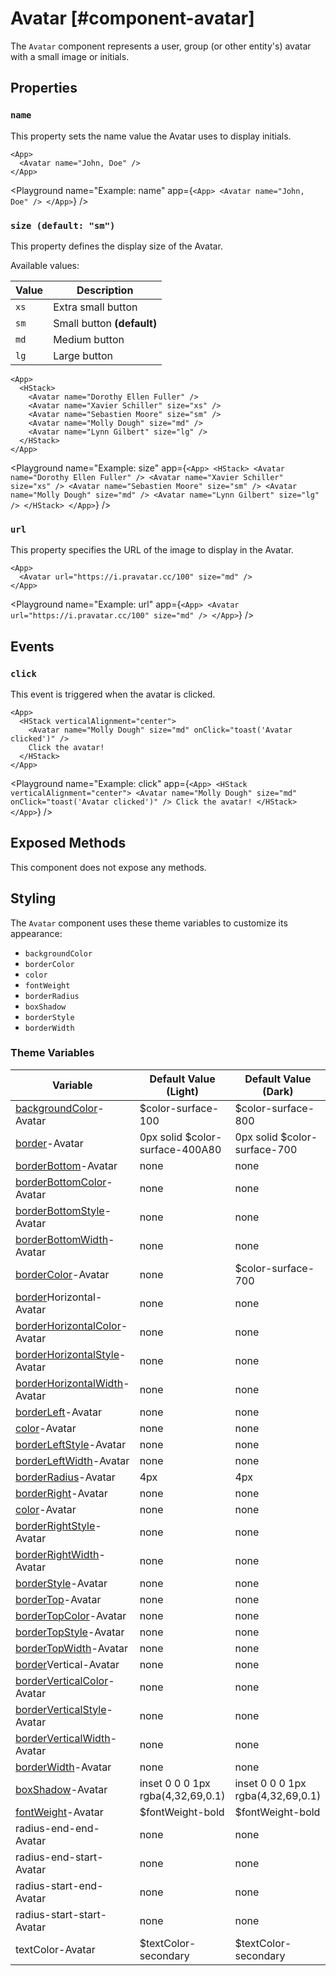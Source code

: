 
# Avatar [#component-avatar]

The `Avatar` component represents a user, group (or other entity's) avatar with a small image or initials.

## Properties

### `name`

This property sets the name value the Avatar uses to display initials.

```ueml copy
<App>
  <Avatar name="John, Doe" />
</App>
```

<Playground
  name="Example: name"
  app={`
    <App>
      <Avatar name="John, Doe" />
    </App>
  `}
/>

### `size (default: "sm")`

This property defines the display size of the Avatar.

Available values:

| Value | Description |
| --- | --- |
| `xs` | Extra small button |
| `sm` | Small button **(default)** |
| `md` | Medium button |
| `lg` | Large button |

```ueml copy
<App>
  <HStack>
    <Avatar name="Dorothy Ellen Fuller" />
    <Avatar name="Xavier Schiller" size="xs" />
    <Avatar name="Sebastien Moore" size="sm" />
    <Avatar name="Molly Dough" size="md" />
    <Avatar name="Lynn Gilbert" size="lg" />
  </HStack>
</App>
```

<Playground
  name="Example: size"
  app={`
    <App>
      <HStack>
        <Avatar name="Dorothy Ellen Fuller" />
        <Avatar name="Xavier Schiller" size="xs" />
        <Avatar name="Sebastien Moore" size="sm" />
        <Avatar name="Molly Dough" size="md" />
        <Avatar name="Lynn Gilbert" size="lg" />
      </HStack>
    </App>
  `}
/>

### `url`

This property specifies the URL of the image to display in the Avatar.

```ueml copy
<App>
  <Avatar url="https://i.pravatar.cc/100" size="md" />
</App>
```

<Playground
  name="Example: url"
  app={`
    <App>
      <Avatar url="https://i.pravatar.cc/100" size="md" />
    </App>
  `}
/>

## Events

### `click`

This event is triggered when the avatar is clicked.

```ueml copy
<App>
  <HStack verticalAlignment="center">
    <Avatar name="Molly Dough" size="md" onClick="toast('Avatar clicked')" />
    Click the avatar!
  </HStack>
</App>
```

<Playground
  name="Example: click"
  app={`
    <App>
      <HStack verticalAlignment="center">
        <Avatar name="Molly Dough" size="md" onClick="toast('Avatar clicked')" />
        Click the avatar!
      </HStack>
    </App>
  `}
/>

## Exposed Methods

This component does not expose any methods.

## Styling

The `Avatar` component uses these theme variables to customize its appearance:

- `backgroundColor`
- `borderColor`
- `color`
- `fontWeight`
- `borderRadius`
- `boxShadow`
- `borderStyle`
- `borderWidth`

### Theme Variables

| Variable | Default Value (Light) | Default Value (Dark) |
| --- | --- | --- |
| [backgroundColor](../styles-and-themes/common-units/#color)-Avatar | $color-surface-100 | $color-surface-800 |
| [border](../styles-and-themes/common-units/#border)-Avatar | 0px solid $color-surface-400A80 | 0px solid $color-surface-700 |
| [borderBottom](../styles-and-themes/common-units/#border)-Avatar | <GrayText>none</GrayText> | <GrayText>none</GrayText> |
| [borderBottomColor](../styles-and-themes/common-units/#color)-Avatar | <GrayText>none</GrayText> | <GrayText>none</GrayText> |
| [borderBottomStyle](../styles-and-themes/common-units/#border-style)-Avatar | <GrayText>none</GrayText> | <GrayText>none</GrayText> |
| [borderBottomWidth](../styles-and-themes/common-units/#size)-Avatar | <GrayText>none</GrayText> | <GrayText>none</GrayText> |
| [borderColor](../styles-and-themes/common-units/#color)-Avatar | <GrayText>none</GrayText> | $color-surface-700 |
| [border](../styles-and-themes/common-units/#border)Horizontal-Avatar | <GrayText>none</GrayText> | <GrayText>none</GrayText> |
| [borderHorizontalColor](../styles-and-themes/common-units/#color)-Avatar | <GrayText>none</GrayText> | <GrayText>none</GrayText> |
| [borderHorizontalStyle](../styles-and-themes/common-units/#border-style)-Avatar | <GrayText>none</GrayText> | <GrayText>none</GrayText> |
| [borderHorizontalWidth](../styles-and-themes/common-units/#size)-Avatar | <GrayText>none</GrayText> | <GrayText>none</GrayText> |
| [borderLeft](../styles-and-themes/common-units/#border)-Avatar | <GrayText>none</GrayText> | <GrayText>none</GrayText> |
| [color](../styles-and-themes/common-units/#color)-Avatar | <GrayText>none</GrayText> | <GrayText>none</GrayText> |
| [borderLeftStyle](../styles-and-themes/common-units/#border-style)-Avatar | <GrayText>none</GrayText> | <GrayText>none</GrayText> |
| [borderLeftWidth](../styles-and-themes/common-units/#size)-Avatar | <GrayText>none</GrayText> | <GrayText>none</GrayText> |
| [borderRadius](../styles-and-themes/common-units/#border-rounding)-Avatar | 4px | 4px |
| [borderRight](../styles-and-themes/common-units/#border)-Avatar | <GrayText>none</GrayText> | <GrayText>none</GrayText> |
| [color](../styles-and-themes/common-units/#color)-Avatar | <GrayText>none</GrayText> | <GrayText>none</GrayText> |
| [borderRightStyle](../styles-and-themes/common-units/#border-style)-Avatar | <GrayText>none</GrayText> | <GrayText>none</GrayText> |
| [borderRightWidth](../styles-and-themes/common-units/#size)-Avatar | <GrayText>none</GrayText> | <GrayText>none</GrayText> |
| [borderStyle](../styles-and-themes/common-units/#border-style)-Avatar | <GrayText>none</GrayText> | <GrayText>none</GrayText> |
| [borderTop](../styles-and-themes/common-units/#border)-Avatar | <GrayText>none</GrayText> | <GrayText>none</GrayText> |
| [borderTopColor](../styles-and-themes/common-units/#color)-Avatar | <GrayText>none</GrayText> | <GrayText>none</GrayText> |
| [borderTopStyle](../styles-and-themes/common-units/#border-style)-Avatar | <GrayText>none</GrayText> | <GrayText>none</GrayText> |
| [borderTopWidth](../styles-and-themes/common-units/#size)-Avatar | <GrayText>none</GrayText> | <GrayText>none</GrayText> |
| [border](../styles-and-themes/common-units/#border)Vertical-Avatar | <GrayText>none</GrayText> | <GrayText>none</GrayText> |
| [borderVerticalColor](../styles-and-themes/common-units/#color)-Avatar | <GrayText>none</GrayText> | <GrayText>none</GrayText> |
| [borderVerticalStyle](../styles-and-themes/common-units/#border-style)-Avatar | <GrayText>none</GrayText> | <GrayText>none</GrayText> |
| [borderVerticalWidth](../styles-and-themes/common-units/#size)-Avatar | <GrayText>none</GrayText> | <GrayText>none</GrayText> |
| [borderWidth](../styles-and-themes/common-units/#size)-Avatar | <GrayText>none</GrayText> | <GrayText>none</GrayText> |
| [boxShadow](../styles-and-themes/common-units/#boxShadow)-Avatar | inset 0 0 0 1px rgba(4,32,69,0.1) | inset 0 0 0 1px rgba(4,32,69,0.1) |
| [fontWeight](../styles-and-themes/common-units/#fontWeight)-Avatar | $fontWeight-bold | $fontWeight-bold |
| radius-end-end-Avatar | <GrayText>none</GrayText> | <GrayText>none</GrayText> |
| radius-end-start-Avatar | <GrayText>none</GrayText> | <GrayText>none</GrayText> |
| radius-start-end-Avatar | <GrayText>none</GrayText> | <GrayText>none</GrayText> |
| radius-start-start-Avatar | <GrayText>none</GrayText> | <GrayText>none</GrayText> |
| textColor-Avatar | $textColor-secondary | $textColor-secondary |
